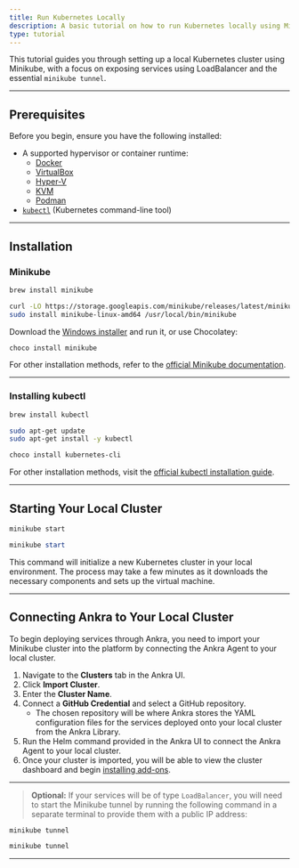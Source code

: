 ```yaml
---
title: Run Kubernetes Locally
description: A basic tutorial on how to run Kubernetes locally using Minikube.
type: tutorial
---
```


This tutorial guides you through setting up a local Kubernetes cluster using Minikube, with a focus on exposing services using LoadBalancer and the essential `minikube tunnel`.

---

## Prerequisites

Before you begin, ensure you have the following installed:

- A supported hypervisor or container runtime:
  - [Docker](https://docs.docker.com/get-docker/)
  - [VirtualBox](https://www.virtualbox.org/wiki/Downloads)
  - [Hyper-V](https://learn.microsoft.com/en-us/virtualization/hyper-v-on-windows/about/)
  - [KVM](https://www.linux-kvm.org/page/Downloads)
  - [Podman](https://podman.io/getting-started/installation)
- [`kubectl`](https://kubernetes.io/docs/tasks/tools/install-kubectl/) (Kubernetes command-line tool)

---

## Installation

### Minikube

<Tabs>
  <Tab title="macOS">

  ```bash
  brew install minikube
  ```

  </Tab>
  <Tab title="Linux">

  ```bash
  curl -LO https://storage.googleapis.com/minikube/releases/latest/minikube-linux-amd64
  sudo install minikube-linux-amd64 /usr/local/bin/minikube
  ```

  </Tab>
  <Tab title="Windows">

  Download the [Windows installer](https://github.com/kubernetes/minikube/releases/latest/download/minikube-installer.exe) and run it, or use Chocolatey:

  ```powershell
  choco install minikube
  ```

  </Tab>
</Tabs>

For other installation methods, refer to the [official Minikube documentation](https://minikube.sigs.k8s.io/docs/start/).

---

### Installing kubectl

<Tabs>
  <Tab title="macOS">

  ```bash
  brew install kubectl
  ```

  </Tab>
  <Tab title="Linux">

  ```bash
  sudo apt-get update
  sudo apt-get install -y kubectl
  ```

  </Tab>
  <Tab title="Windows">

  ```powershell
  choco install kubernetes-cli
  ```

  </Tab>
</Tabs>

For other installation methods, visit the [official kubectl installation guide](https://kubernetes.io/docs/tasks/tools/install-kubectl/).

---

## Starting Your Local Cluster

<Tabs>
  <Tab title="macOS / Linux">

  ```bash
  minikube start
  ```

  </Tab>
  <Tab title="Windows">

  ```powershell
  minikube start
  ```

  </Tab>
</Tabs>

This command will initialize a new Kubernetes cluster in your local environment. The process may take a few minutes as it downloads the necessary components and sets up the virtual machine.

---

## Connecting Ankra to Your Local Cluster

To begin deploying services through Ankra, you need to import your Minikube cluster into the platform by connecting the Ankra Agent to your local cluster.

1. Navigate to the **Clusters** tab in the Ankra UI.
2. Click **Import Cluster**.
3. Enter the **Cluster Name**.
4. Connect a **GitHub Credential** and select a GitHub repository.
   - The chosen repository will be where Ankra stores the YAML configuration files for the services deployed onto your local cluster from the Ankra Library.
5. Run the Helm command provided in the Ankra UI to connect the Ankra Agent to your local cluster.
6. Once your cluster is imported, you will be able to view the cluster dashboard and begin [installing add-ons](/docs/en/basics/installing-add-ons).

---

> **Optional:** If your services will be of type `LoadBalancer`, you will need to start the Minikube tunnel by running the following command in a separate terminal to provide them with a public IP address:

<Tabs>
  <Tab title="macOS / Linux">

  ```bash
  minikube tunnel
  ```

  </Tab>
  <Tab title="Windows">

  ```powershell
  minikube tunnel
  ```

  </Tab>
</Tabs>

---